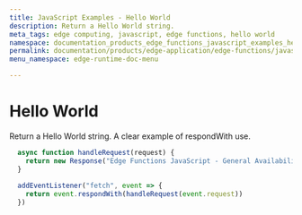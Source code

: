 ```yaml
---
title: JavaScript Examples - Hello World
description: Return a Hello World string. 
meta_tags: edge computing, javascript, edge functions, hello world
namespace: documentation_products_edge_functions_javascript_examples_hello_world
permalink: documentation/products/edge-application/edge-functions/javascript-examples/hello-world
menu_namespace: edge-runtime-doc-menu

---
```

# Hello World

Return a Hello World string. A clear example of respondWith use.

```javascript
  async function handleRequest(request) {
    return new Response("Edge Functions JavaScript - General Availability")
  }
  
  addEventListener("fetch", event => {
    return event.respondWith(handleRequest(event.request))
  })
```
